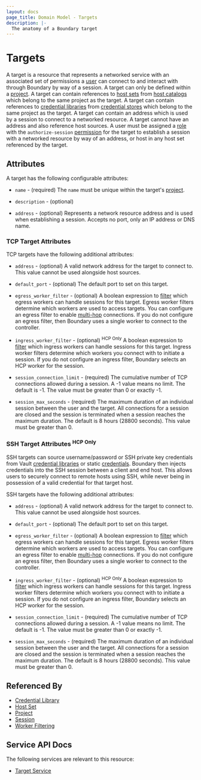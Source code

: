 ```yaml
---
layout: docs
page_title: Domain Model - Targets
description: |-
  The anatomy of a Boundary target
---
```


# Targets

A target is a resource
that represents a networked service
with an associated set of permissions
a [user][] can connect to
and interact with
through Boundary
by way of a session.
A target can only be defined within a [project][].
A target can contain references to [host sets][] from [host catalogs][]
which belong to the same project as the target.
A target can contain references to [credential libraries][]
from [credential stores][] which belong to the same project as the target.
A target can contain an address
which is used by a session to connect to a networked resource.
A target cannot have an address and also reference host sources.
A user must be assigned a [role][] with the `authorize-session` [permission][]
for the target to
establish a session with a networked resource by way of an address,
or host in any host set referenced by the target.

## Attributes

A target has the following configurable attributes:

- `name` - (required)
  The `name` must be unique within the target's [project][].

- `description` - (optional)

- `address` - (optional)
  Represents a network resource address and is used when establishing a session.
  Accepts no port, only an IP address or DNS name.

### TCP Target Attributes

TCP targets have the following additional attributes:

- `address` - (optional)
  A valid network address for the target to connect to.
  This value cannot be used alongside host sources.

- `default_port` - (optional)
  The default port to set on this target.

- `egress_worker_filter` - (optional)
  A boolean expression to [filter][] which egress workers can handle sessions
  for this target.
  Egress worker filters determine which workers are used to access targets.
  You can configure an egress filter to enable [multi-hop](/docs/configuration/worker/pki-worker#multi-hop-workershcp-only) connections.
  If you do not configure an egress filter, then Boundary uses a single worker to connect to the controller.

- `ingress_worker_filter` - (optional) <sup>HCP Only</sup>
  A boolean expression to [filter][] which ingress workers can handle sessions
  for this target.
  Ingress worker filters determine which workers you connect with to initiate a session.
  If you do not configure an ingress filter, Boundary selects an HCP worker for the session.

- `session_connection_limit` - (required)
  The cumulative number of TCP connections allowed during a session.
  A -1 value means no limit.
  The default is -1.
  The value must be greater than 0 or exactly -1.

- `session_max_seconds` - (required)
  The maximum duration of an individual session between the user and the target.
  All connections for a session are closed
  and the session is terminated
  when a session reaches the maximum duration.
  The default is 8 hours (28800 seconds).
  This value must be greater than 0.

### SSH Target Attributes <sup>HCP Only</sup>

SSH targets can source username/password or SSH private key credentials from Vault [credential libraries][] or static
[credentials][]. Boundary then injects credentials into the SSH session between a client and end host. This allows users to
securely connect to remote hosts using SSH, while never being in possession of a valid credential for that target host.

SSH targets have the following additional attributes:

- `address` - (optional)
  A valid network address for the target to connect to.
  This value cannot be used alongside host sources.

- `default_port` - (optional)
  The default port to set on this target.

- `egress_worker_filter` - (optional)
  A boolean expression to [filter][] which egress workers can handle sessions
  for this target.
  Egress worker filters determine which workers are used to access targets.
  You can configure an egress filter to enable [multi-hop](/docs/configuration/worker/pki-worker#multi-hop-workershcp-only) connections.
  If you do not configure an egress filter, then Boundary uses a single worker to connect to the controller.

- `ingress_worker_filter` - (optional) <sup>HCP Only</sup>
  A boolean expression to [filter][] which ingress workers can handle sessions
  for this target.
  Ingress worker filters determine which workers you connect with to initiate a session.
  If you do not configure an ingress filter, Boundary selects an HCP worker for the session.

- `session_connection_limit` - (required)
  The cumulative number of TCP connections allowed during a session.
  A -1 value means no limit.
  The default is -1.
  The value must be greater than 0 or exactly -1.

- `session_max_seconds` - (required)
  The maximum duration of an individual session between the user and the target.
  All connections for a session are closed
  and the session is terminated
  when a session reaches the maximum duration.
  The default is 8 hours (28800 seconds).
  This value must be greater than 0.

## Referenced By

- [Credential Library][]
- [Host Set][]
- [Project][]
- [Session][]
- [Worker Filtering][]

[credentials]: /docs/concepts/domain-model/credentials
[credential library]: /docs/concepts/domain-model/credential-libraries
[credential libraries]: /docs/concepts/domain-model/credential-libraries
[credential store]: /docs/concepts/domain-model/credential-stores
[credential stores]: /docs/concepts/domain-model/credential-stores
[host catalog]: /docs/concepts/domain-model/host-catalogs
[host catalogs]: /docs/concepts/domain-model/host-catalogs
[host set]: /docs/concepts/domain-model/host-sets
[host sets]: /docs/concepts/domain-model/host-sets
[host]: /docs/concepts/domain-model/hosts
[hosts]: /docs/concepts/domain-model/hosts
[permission]: /docs/concepts/security/permissions
[permissions]: /docs/concepts/security/permissions
[project]: /docs/concepts/domain-model/scopes#projects
[projects]: /docs/concepts/domain-model/scopes#projects
[role]: /docs/concepts/domain-model/roles
[roles]: /docs/concepts/domain-model/roles
[session]: /docs/concepts/domain-model/sessions
[sessions]: /docs/concepts/domain-model/sessions
[filter]: /docs/concepts/filtering/worker-tags
[worker filtering]: /docs/concepts/filtering/worker-tags
[user]: /docs/concepts/domain-model/users
[users]: /docs/concepts/domain-model/users

## Service API Docs

The following services are relevant to this resource:

- [Target Service](/api-docs/target-service)
